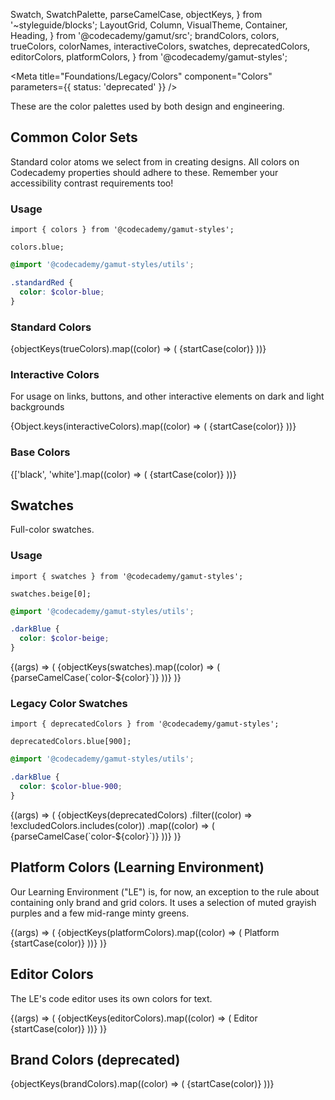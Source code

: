   Swatch,
  SwatchPalette,
  parseCamelCase,
  objectKeys,
} from '~styleguide/blocks';
  LayoutGrid,
  Column,
  VisualTheme,
  Container,
  Heading,
} from '@codecademy/gamut/src';
  brandColors,
  colors,
  trueColors,
  colorNames,
  interactiveColors,
  swatches,
  deprecatedColors,
  editorColors,
  platformColors,
} from '@codecademy/gamut-styles';

<Meta
  title="Foundations/Legacy/Colors"
  component="Colors"
  parameters={{ status: 'deprecated' }}
/>

These are the color palettes used by both design and engineering.

## Common Color Sets

Standard color atoms we select from in creating designs. All colors on
Codecademy properties should adhere to these. Remember your accessibility
contrast requirements too!

### Usage

```tsx
import { colors } from '@codecademy/gamut-styles';

colors.blue;
```

```scss
@import '@codecademy/gamut-styles/utils';

.standardRed {
  color: $color-blue;
}
```

### Standard Colors

<Story name="Standard">
  <LayoutGrid rowGap="md" columnGap="md">
    {objectKeys(trueColors).map((color) => (
      <Column key={color} size={{ xs: 6, sm: 3 }}>
        <Container flex={false}>
          <Heading as="h2" fontSize="xs">
            {startCase(color)}
          </Heading>
          <Swatch
            alias={colorNames[color].toUpperCase()}
            name={`$color-${parseCamelCase(color)}`}
            hex={colors[color]}
          />
        </Container>
      </Column>
    ))}
  </LayoutGrid>
</Story>

<br />

### Interactive Colors

For usage on links, buttons, and other interactive elements on dark and light backgrounds

<Story name="Interactive">
  <LayoutGrid rowGap="md" columnGap="md">
    {Object.keys(interactiveColors).map((color) => (
      <Column key={color} size={{ xs: 6, sm: 3 }}>
        <Container flex={false}>
          <Heading as="h2" fontSize="xs">
            {startCase(color)}
          </Heading>
          <Swatch
            name={`$color-interactive-${parseCamelCase(color)}`}
            hex={interactiveColors[color]}
          />
        </Container>
      </Column>
    ))}
  </LayoutGrid>
</Story>

<br />

### Base Colors

<Story name="Base">
  <LayoutGrid rowGap="md" columnGap="md">
    {['black', 'white'].map((color) => (
      <Column key={color} size={{ xs: 6, sm: 3 }}>
        <Container flex={false}>
          <Heading as="h2" fontSize="xs">
            {startCase(color)}
          </Heading>
          <Swatch
            name={`$color-${parseCamelCase(color)}`}
            hex={colors[color]}
          />
        </Container>
      </Column>
    ))}
  </LayoutGrid>
</Story>

<br />

## Swatches

Full-color swatches.

### Usage

```tsx
import { swatches } from '@codecademy/gamut-styles';

swatches.beige[0];
```

```scss
@import '@codecademy/gamut-styles/utils';

.darkBlue {
  color: $color-beige;
}
```

<Story name="Color Swatches">
  {(args) => (
    <LayoutGrid rowGap="md" columnGap="md">
      {objectKeys(swatches).map((color) => (
        <Column key={color} size={{ xs: 6, sm: 3 }}>
          <Container flex={false}>
            <Heading as="h2" fontSize="xs">
              {parseCamelCase(`color-${color}`)}
            </Heading>
            <SwatchPalette
              variablePrefix={`color-${color}`}
              data={swatches[color]}
            />
          </Container>
        </Column>
      ))}
    </LayoutGrid>
  )}
</Story>

### Legacy Color Swatches

```tsx
import { deprecatedColors } from '@codecademy/gamut-styles';

deprecatedColors.blue[900];
```

```scss
@import '@codecademy/gamut-styles/utils';

.darkBlue {
  color: $color-blue-900;
}
```

<Story name="Rest">
  {(args) => (
    <LayoutGrid rowGap="md" columnGap="md">
      {objectKeys(deprecatedColors)
        .filter((color) => !excludedColors.includes(color))
        .map((color) => (
          <Column key={color} size={{ xs: 6, sm: 3 }}>
            <Container flex={false}>
              <Heading as="h2" fontSize="xs">
                {parseCamelCase(`color-${color}`)}
              </Heading>
              <SwatchPalette
                variablePrefix={`color-${color}`}
                data={deprecatedColors[color]}
              />
            </Container>
          </Column>
        ))}
    </LayoutGrid>
  )}
</Story>

## Platform Colors (Learning Environment)

Our Learning Environment ("LE") is, for now, an exception to the rule
about containing only brand and grid colors. It uses a selection of muted
grayish purples and a few mid-range minty greens.

<Story name="Platform ">
  {(args) => (
    <LayoutGrid rowGap="md" columnGap="md">
      {objectKeys(platformColors).map((color) => (
        <Column key={color} size={{ xs: 6, sm: 3 }}>
          <Container flex={false}>
            <Heading as="h2" fontSize="xs">
              Platform {startCase(color)}
            </Heading>
            <SwatchPalette
              variablePrefix={`platform-${color}`}
              data={platformColors[color]}
            />
          </Container>
        </Column>
      ))}
    </LayoutGrid>
  )}
</Story>

<br />

## Editor Colors

The LE's code editor uses its own colors for text.

<Story name="Editor">
  {(args) => (
    <LayoutGrid rowGap="md" columnGap="md">
      {objectKeys(editorColors).map((color) => (
        <Column key={color} size={{ xs: 6, sm: 3 }}>
          <Container flex={false}>
            <Heading as="h2" fontSize="xs">
              Editor {startCase(color)}
            </Heading>
            <Swatch
              name={`color-editor-${parseCamelCase(color)}`}
              hex={editorColors[color]}
            />
          </Container>
        </Column>
      ))}
    </LayoutGrid>
  )}
</Story>

<br />

## Brand Colors (deprecated)

<Story name="Brand">
  <LayoutGrid rowGap="md" columnGap="md">
    {objectKeys(brandColors).map((color) => (
      <Column key={color} size={{ xs: 6, sm: 3 }}>
        <Container flex={false}>
          <Heading as="h2" fontSize="xs">
            {startCase(color)}
          </Heading>
          <Swatch
            name={`$brand-${parseCamelCase(color)}`}
            hex={brandColors[color]}
          />
        </Container>
      </Column>
    ))}
  </LayoutGrid>
</Story>
